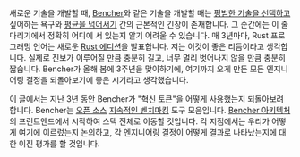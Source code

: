 새로운 기술을 개발할 때, [Bencher][bencher]와 같은 기술을 개발할 때는 [평범한 기술을 선택하고][choose boring technology] 싶어하는 욕구와 [평균을 넘어서기][beating the averages] 간의 근본적인 긴장이 존재합니다. 그 순간에는 이 줄다리기에서 정확히 어디에 서 있는지 알기 어려울 수 있습니다. 매 3년마다, Rust 프로그래밍 언어는 새로운 [Rust 에디션][rust editions]을 발표합니다. 저는 이것이 좋은 리듬이라고 생각합니다. 실제로 진보가 이루어질 만큼 충분히 길고, 너무 멀리 벗어나지 않을 만큼 충분히 짧습니다. Bencher가 올해 봄에 3주년을 맞이하기에, 여기까지 오게 만든 모든 엔지니어링 결정을 되돌아보기에 좋은 시기라고 생각했습니다.

이 글에서는 지난 3년 동안 Bencher가 "혁신 토큰"을 어떻게 사용했는지 되돌아보려 합니다. Bencher는 [오픈 소스][github bencher] [지속적인 벤치마킹][continuous benchmarking] 도구 모음입니다. [Bencher 아키텍처][architecture]의 프런트엔드에서 시작하여 스택 전체로 이동할 것입니다. 각 지점에서는 우리가 어떻게 여기에 이르렀는지 논의하고, 각 엔지니어링 결정이 어떻게 결과로 나타났는지에 대한 이진 평가를 할 것입니다.

[bencher]: https://bencher.dev
[choose boring technology]: https://mcfunley.com/choose-boring-technology
[beating the averages]: https://paulgraham.com/avg.html
[rust editions]: https://doc.rust-lang.org/edition-guide/editions/
[github bencher]: https://github.com/bencherdev/bencher
[continuous benchmarking]: /ko/docs/explanation/continuous-benchmarking/
[architecture]: /ko/docs/reference/architecture/
